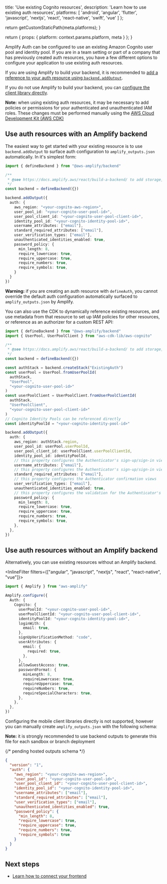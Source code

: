 
  title: 'Use existing Cognito resources',
  description: 'Learn how to use existing auth resources',
  platforms: [
    'android',
    'angular',
    'flutter',
    'javascript',
    'nextjs',
    'react',
    'react-native',
    'swift',
    'vue'
  ]
};

  return getCustomStaticPath(meta.platforms);
}

  return {
    props: {
      platform: context.params.platform,
      meta
    }
  };
}

Amplify Auth can be configured to use an existing Amazon Cognito user pool and identity pool. If you are in a team setting or part of a company that has previously created auth resources, you have a few different options to configure your application to use existing auth resources.

If you are using Amplify to build your backend, it is recommended to [add a reference to your auth resource using `backend.addOutput`](#use-auth-resources-with-an-amplify-backend).

If you do not use Amplify to build your backend, you can [configure the client library directly](#use-auth-resources-without-an-amplify-backend).

<Callout info>

**Note:** when using existing auth resources, it may be necessary to add policies or permissions for your authenticated and unauthenticated IAM roles. These changes must be performed manually using the [AWS Cloud Development Kit (AWS CDK)](https://aws.amazon.com/cdk/)

</Callout>

## Use auth resources with an Amplify backend

The easiest way to get started with your existing resource is to use `backend.addOutput` to surface auth configuration to `amplify_outputs.json` automatically. In it's simplest form:

```ts title="amplify/backend.ts"
import { defineBackend } from "@aws-amplify/backend"

/**
 * @see https://docs.amplify.aws/react/build-a-backend/ to add storage, functions, and more
 */
const backend = defineBackend({})

backend.addOutput({
  auth: {
    aws_region: "<your-cognito-aws-region>",
    user_pool_id: "<your-cognito-user-pool-id>",
    user_pool_client_id: "<your-cognito-user-pool-client-id>",
    identity_pool_id: "<your-cognito-identity-pool-id>",
    username_attributes: ["email"],
    standard_required_attributes: ["email"],
    user_verification_types: ["email"],
    unauthenticated_identities_enabled: true,
    password_policy: {
      min_length: 8,
      require_lowercase: true,
      require_uppercase: true,
      require_numbers: true,
      require_symbols: true,
    }
  }
})
```

<Callout warning>

**Warning:** if you are creating an auth resource with `defineAuth`, you cannot override the default auth configuration automatically surfaced to `amplify_outputs.json` by Amplify.

</Callout>

You can also use the CDK to dynamically reference existing resources, and use metadata from that resource to set up IAM policies for other resources, or reference as an authorizer for a custom REST API:

```ts title="amplify/backend.ts"
import { defineBackend } from "@aws-amplify/backend"
import { UserPool, UserPoolClient } from "aws-cdk-lib/aws-cognito"

/**
 * @see https://docs.amplify.aws/react/build-a-backend/ to add storage, functions, and more
 */
const backend = defineBackend({})

const authStack = backend.createStack("ExistingAuth")
const userPool = UserPool.fromUserPoolId(
  authStack,
  "UserPool",
  "<your-cognito-user-pool-id>"
)
const userPoolClient = UserPoolClient.fromUserPoolClientId(
  authStack,
  "UserPoolClient",
  "<your-cognito-user-pool-client-id>"
)
// Cognito Identity Pools can be referenced directly
const identityPoolId = "<your-cognito-identity-pool-id>"

backend.addOutput({
  auth: {
    aws_region: authStack.region,
    user_pool_id: userPool.userPoolId,
    user_pool_client_id: userPoolClient.userPoolClientId,
    identity_pool_id: identityPoolId,
    // this property configures the Authenticator's sign-up/sign-in views
    username_attributes: ["email"],
    // this property configures the Authenticator's sign-up/sign-in views
    standard_required_attributes: ["email"],
    // this property configures the Authenticator confirmation views
    user_verification_types: ["email"],
    unauthenticated_identities_enabled: true,
    // this property configures the validation for the Authenticator's password field
    password_policy: {
      min_length: 8,
      require_lowercase: true,
      require_uppercase: true,
      require_numbers: true,
      require_symbols: true,
    },
  },
})
```

## Use auth resources without an Amplify backend

Alternatively, you can use existing resources without an Amplify backend.

<InlineFilter filters={["angular", "javascript", "nextjs", "react", "react-native", "vue"]}>

```ts title="src/main.ts"
import { Amplify } from "aws-amplify"

Amplify.configure({
  Auth: {
    Cognito: {
      userPoolId: "<your-cognito-user-pool-id>",
      userPoolClientId: "<your-cognito-user-pool-client-id>",
      identityPoolId: "<your-cognito-identity-pool-id>",
      loginWith: {
        email: true,
      },
      signUpVerificationMethod: "code",
      userAttributes: {
        email: {
          required: true,
        },
      },
      allowGuestAccess: true,
      passwordFormat: {
        minLength: 8,
        requireLowercase: true,
        requireUppercase: true,
        requireNumbers: true,
        requireSpecialCharacters: true,
      },
    },
  },
})
```

</InlineFilter>
<InlineFilter filters={["android", "flutter", "swift"]}>

Configuring the mobile client libraries directly is not supported, however you can manually create `amplify_outputs.json` with the following schema:

<Callout info>

**Note:** it is strongly recommended to use backend outputs to generate this file for each sandbox or branch deployment

</Callout>

{/* pending hosted outputs schema */}
```json title="amplify_outputs.json"
{
  "version": "1",
  "auth": {
    "aws_region": "<your-cognito-aws-region>",
    "user_pool_id": "<your-cognito-user-pool-id>",
    "user_pool_client_id": "<your-cognito-user-pool-client-id>",
    "identity_pool_id": "<your-cognito-identity-pool-id>",
    "username_attributes": ["email"],
    "standard_required_attributes": ["email"],
    "user_verification_types": ["email"],
    "unauthenticated_identities_enabled": true,
    "password_policy": {
      "min_length": 8,
      "require_lowercase": true,
      "require_uppercase": true,
      "require_numbers": true,
      "require_symbols": true
    }
  }
}
```

</InlineFilter>

## Next steps

- [Learn how to connect your frontend](/[platform]/build-a-backend/auth/connect-your-frontend/)
